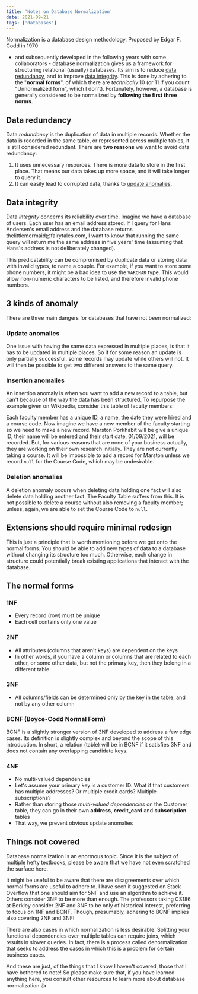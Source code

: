 ```yaml
---
title: 'Notes on Database Normalization'
date: 2021-09-21
tags: ['databases']
---
```



<Dropcap>Normalization</Dropcap> is a database design methodology. Proposed by Edgar F. Codd in 1970
- and subsequently developed in the following years with some collaborators - database normalization
gives us a framework for structuring relational (usually) databases. Its aim is to reduce [data redundancy](#data-redundancy),
and to improve [data integrity](#data-integrity). This is done by adhering to the "**normal forms**",
of which there are *technically* 10 (or 11 if you count "Unnormalized form", which I don't). Fortunately,
however, a database is generally considered to be normalized by **following the first three norms**.

## Data redundancy

Data _redundancy_ is the duplication of data in multiple records. Whether the data is
recorded in the same table, or represented across multiple tables, it is still considered
redundant. There are **two reasons** we want to avoid data redundancy:

1. It uses unnecessary resources. There is more data to store in the first place. That
   means our data takes up more space, and it will take longer to query it.
2. It can easily lead to corrupted data, thanks to <a href="#update-anomalies">update
   anomalies</a>.

## Data integrity

Data _integrity_ concerns its reliability over time. Imagine we have a database of users.
Each user has an email address stored. If I query for Hans Andersen's email address and
the database returns thelittlemermaid<span>@</span>fairytales.com, I want to know that
running the same query will return me the same address in five years' time (assuming that
Hans's address is not deliberately changed).

This predicatability can be compromised by duplicate data or storing data with invalid
types, to name a couple. For example, if you want to store some phone numbers, it might be
a bad idea to use the `VARCHAR` type. This would allow non-numeric characters to be
listed, and therefore invalid phone numbers.

## 3 kinds of anomaly

There are three main dangers for databases that have not been normalized:

### Update anomalies

One issue with having the same data expressed in multiple places, is that it has to be
updated in multiple places. So if for some reason an update is only partially successful,
some records may update while others will not. It will then be possible to get two
different answers to the same query.

### Insertion anomalies

An insertion anomaly is when you want to add a new record to a table, but can't because of
the way the data has been structured. To repurpose the example given on Wikipedia,
consider this table of faculty members:

<FacultyTable />

Each faculty member has a unique ID, a name, the date they were hired and a course code.
Now imagine we have a new member of the faculty starting so we need to make a new record.
Marston Porkhabit will be give a unique ID, their name will be entered and their start
date, 01/09/2021, will be recorded. But, for various reasons that are none of your
business actually, they are working on their own research initially. They are not
currently taking a course. It will be impossible to add a record for Marston unless we
record `null` for the Course Code, which may be undesirable.

### Deletion anomalies

A deletion anomaly occurs when deleting data holding one fact will also delete data
holding another fact. The Faculty Table suffers from this. It is not possible to delete a
course without also removing a faculty member; unless, again, we are able to set the
Course Code to `null`.

## Extensions should require minimal redesign

This is just a principle that is worth mentioning before we get onto the normal forms. You
should be able to add new types of data to a database without changing its structure too
much. Otherwise, each change in structure could potentially break existing applications
that interact with the database.

## The normal forms

### 1NF

-   Every record (row) must be unique
-   Each cell contains only one value

### 2NF

-   All attributes (columns that aren't keys) are dependent on the keys
-   In other words, if you have a column or columns that are related to each other, or some
    other data, but not the primary key, then they belong in a different table

### 3NF

-   All columns/fields can be determined only by the key in the table, and not by any other
    column

### BCNF (Boyce-Codd Normal Form)

BCNF is a slightly stronger version of 3NF developed to address a few edge cases. Its
definition is slightly complex and beyond the scope of this introduction. In short, a
relation (table) will be in BCNF if it satisfies 3NF and does not contain any overlapping
candidate keys.

### 4NF

-   No multi-valued dependencies
-   Let's assume your primary key is a customer ID. What if that customers has multiple
    addresses? Or multiple credit cards? Multiple subscriptions?
-   Rather than storing those _multi-valued dependencies_ on the Customer table, they can go
    in their own **address**, **credit_card** and **subscription** tables
-   That way, we prevent obvious update anomalies

## Things not covered

Database normalization is an enormous topic. Since it is the subject of multiple hefty
textbooks, please be aware that we have not even scratched the surface here.

It might be useful to be aware that there are disagreements over which normal forms are
useful to adhere to. I have seen it suggested on Stack Overflow that one should aim for
5NF and use an algorithm to achieve it. Others consider 3NF to be more than enough. The
professors taking CS186 at Berkley consider 2NF and 3NF to be only of historical interest,
preferring to focus on 1NF and BCNF. Though, presumably, adhering to BCNF implies also
covering 2NF and 3NF!

There are also cases in which normalization is less desirable. Splitting your functional
dependencies over multiple tables can require joins, which results in slower queries. In
fact, there is a process called denormalization that seeks to address the cases in which
this is a problem for certain business cases.

And these are just, of the things that I know I haven't covered, those that I have
bothered to note! So please make sure that, if you have learned anything here, you consult
other resources to learn more about database normalization 👍
